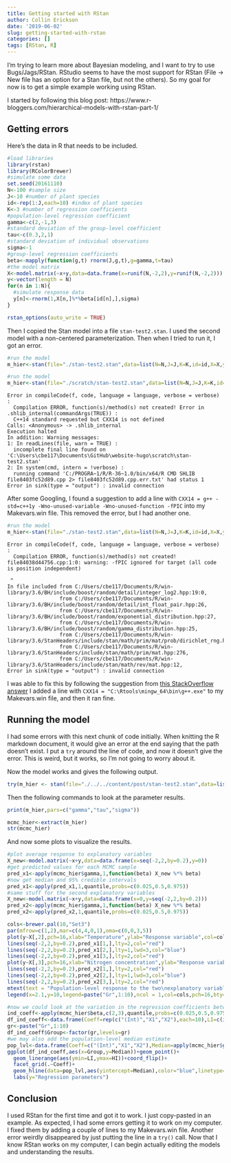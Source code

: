 ```yaml
---
title: Getting started with RStan
author: Collin Erickson
date: '2019-06-02'
slug: getting-started-with-rstan
categories: []
tags: [RStan, R]
---
```


I'm trying to learn more about Bayesian modeling,
and I want to try to use Bugs/Jags/RStan.
RStudio seems to have the most support for RStan
(File -> New file has an option for a Stan file,
but not the others).
So my goal for now is to get a simple example working
using RStan.

I started by following this blog post:
https://www.r-bloggers.com/hierarchical-models-with-rstan-part-1/

## Getting errors

Here's the data in R that needs to be included.

```r
#load libraries
library(rstan)
library(RColorBrewer)
#simulate some data
set.seed(20161110)
N<-100 #sample size
J<-10 #number of plant species
id<-rep(1:J,each=10) #index of plant species
K<-3 #number of regression coefficients
#population-level regression coefficient
gamma<-c(2,-1,3)
#standard deviation of the group-level coefficient
tau<-c(0.3,2,1)
#standard deviation of individual observations
sigma<-1
#group-level regression coefficients
beta<-mapply(function(g,t) rnorm(J,g,t),g=gamma,t=tau) 
#the model matrix
X<-model.matrix(~x+y,data=data.frame(x=runif(N,-2,2),y=runif(N,-2,2)))
y<-vector(length = N)
for(n in 1:N){
  #simulate response data
  y[n]<-rnorm(1,X[n,]%*%beta[id[n],],sigma)
}
```

```r
rstan_options(auto_write = TRUE)
```


Then I copied the Stan model into a file `stan-test2.stan`.
I used the second model  with a non-centered parameterization.
Then when I tried to run it, I got an error.

```r
#run the model
m_hier<-stan(file="./stan-test2.stan",data=list(N=N,J=J,K=K,id=id,X=X,y=y))
```

```r
#run the model
m_hier<-stan(file="./scratch/stan-test2.stan",data=list(N=N,J=J,K=K,id=id,X=X,y=y))
```

```
Error in compileCode(f, code, language = language, verbose = verbose) : 
  Compilation ERROR, function(s)/method(s) not created! Error in .shlib_internal(commandArgs(TRUE)) : 
  C++14 standard requested but CXX14 is not defined
Calls: <Anonymous> -> .shlib_internal
Execution halted
In addition: Warning messages:
1: In readLines(file, warn = TRUE) :
  incomplete final line found on 'C:\Users\cbe117\Documents\GitHub\website-hugo\scratch\stan-test2.stan'
2: In system(cmd, intern = !verbose) :
  running command 'C:/PROGRA~1/R/R-36~1.0/bin/x64/R CMD SHLIB file8403fc52d89.cpp 2> file8403fc52d89.cpp.err.txt' had status 1
Error in sink(type = "output") : invalid connection
```

After some Googling, I found a suggestion to add a line with 
`CXX14 = g++ -std=c++1y -Wno-unused-variable -Wno-unused-function -fPIC`
into my Makevars.win file.
This removed the error, but I had another one.


```r
#run the model
m_hier<-stan(file="./stan-test2.stan",data=list(N=N,J=J,K=K,id=id,X=X,y=y))
```

```
Error in compileCode(f, code, language = language, verbose = verbose) : 
  Compilation ERROR, function(s)/method(s) not created! file84038d44756.cpp:1:0: warning: -fPIC ignored for target (all code is position independent)
 
 ^
In file included from C:/Users/cbe117/Documents/R/win-library/3.6/BH/include/boost/random/detail/integer_log2.hpp:19:0,
                 from C:/Users/cbe117/Documents/R/win-library/3.6/BH/include/boost/random/detail/int_float_pair.hpp:26,
                 from C:/Users/cbe117/Documents/R/win-library/3.6/BH/include/boost/random/exponential_distribution.hpp:27,
                 from C:/Users/cbe117/Documents/R/win-library/3.6/BH/include/boost/random/gamma_distribution.hpp:25,
                 from C:/Users/cbe117/Documents/R/win-library/3.6/StanHeaders/include/stan/math/prim/mat/prob/dirichlet_rng.hpp:5,
                 from C:/Users/cbe117/Documents/R/win-library/3.6/StanHeaders/include/stan/math/prim/mat.hpp:276,
                 from C:/Users/cbe117/Documents/R/win-library/3.6/StanHeaders/include/stan/math/rev/mat.hpp:12,
Error in sink(type = "output") : invalid connection
```

I was able to fix this by following the suggestion from [this StackOverflow answer](
https://stackoverflow.com/questions/56256884/error-on-the-stan-file-compilation-using-r-3-6-0-and-win-10)
I added a line with `CXX14 = "C:\Rtools\mingw_64\bin\g++.exe"` to my Makevars.win file,
and then it ran fine.


## Running the model

I had some errors with this next chunk of code initially.
When knitting the R markdown document, it would give an error
at the end saying that the path doesn't exist.
I put a `try` around the line of code, and now it doesn't give the error.
This is weird, but it works, so I'm not going to worry about it.

Now the model works and gives the following output.

```r
try(m_hier <- stan(file="./../../content/post/stan-test2.stan",data=list(N=N,J=J,K=K,id=id,X=X,y=y)))
```

Then the following commands to look at the parameter results.

```r
print(m_hier,pars=c("gamma","tau","sigma"))
```

```r
mcmc_hier<-extract(m_hier)
str(mcmc_hier)
```

And now some plots to visualize the results.

```r
#plot average response to explanatory variables
X_new<-model.matrix(~x+y,data=data.frame(x=seq(-2,2,by=0.2),y=0))
#get predicted values for each MCMC sample
pred_x1<-apply(mcmc_hier$gamma,1,function(beta) X_new %*% beta)
#now get median and 95% credible intervals
pred_x1<-apply(pred_x1,1,quantile,probs=c(0.025,0.5,0.975))
#same stuff for the second explanatory variables
X_new<-model.matrix(~x+y,data=data.frame(x=0,y=seq(-2,2,by=0.2)))
pred_x2<-apply(mcmc_hier$gamma,1,function(beta) X_new %*% beta)
pred_x2<-apply(pred_x2,1,quantile,probs=c(0.025,0.5,0.975))
```


```r
cols<-brewer.pal(10,"Set3")
par(mfrow=c(1,2),mar=c(4,4,0,1),oma=c(0,0,3,5))
plot(y~X[,2],pch=16,xlab="Temperature",ylab="Response variable",col=cols[id])
lines(seq(-2,2,by=0.2),pred_x1[1,],lty=2,col="red")
lines(seq(-2,2,by=0.2),pred_x1[2,],lty=1,lwd=3,col="blue")
lines(seq(-2,2,by=0.2),pred_x1[3,],lty=2,col="red")
plot(y~X[,3],pch=16,xlab="Nitrogen concentration",ylab="Response variable",col=cols[id])
lines(seq(-2,2,by=0.2),pred_x2[1,],lty=2,col="red")
lines(seq(-2,2,by=0.2),pred_x2[2,],lty=1,lwd=3,col="blue")
lines(seq(-2,2,by=0.2),pred_x2[3,],lty=2,col="red")
mtext(text = "Population-level response to the two\nexplanatory variables with 95% CrI",side = 3,line = 0,outer=TRUE)
legend(x=2.1,y=10,legend=paste("Gr",1:10),ncol = 1,col=cols,pch=16,bty="n",xpd=NA,title = "Group\nID")
```






```r
#now we could look at the variation in the regression coefficients between the groups doing caterpillar plots
ind_coeff<-apply(mcmc_hier$beta,c(2,3),quantile,probs=c(0.025,0.5,0.975))
df_ind_coeff<-data.frame(Coeff=rep(c("(Int)","X1","X2"),each=10),LI=c(ind_coeff[1,,1],ind_coeff[1,,2],ind_coeff[1,,3]),Median=c(ind_coeff[2,,1],ind_coeff[2,,2],ind_coeff[2,,3]),HI=c(ind_coeff[3,,1],ind_coeff[3,,2],ind_coeff[3,,3]))
gr<-paste("Gr",1:10)
df_ind_coeff$Group<-factor(gr,levels=gr)
#we may also add the population-level median estimate
pop_lvl<-data.frame(Coeff=c("(Int)","X1","X2"),Median=apply(mcmc_hier$gamma,2,quantile,probs=0.5))
ggplot(df_ind_coeff,aes(x=Group,y=Median))+geom_point()+
  geom_linerange(aes(ymin=LI,ymax=HI))+coord_flip()+
  facet_grid(.~Coeff)+
  geom_hline(data=pop_lvl,aes(yintercept=Median),color="blue",linetype="dashed")+
  labs(y="Regression parameters")
```


## Conclusion

I used RStan for the first time and got it to work.
I just copy-pasted in an example.
As expected, I had some errors getting it to work on my computer.
I fixed them by adding a couple of lines to my Makevars.win file.
Another error weirdly disappeared by just putting the line in a `try()` call.
Now that I know RStan works on my computer,
I can begin actually editing the models and understanding the results.
